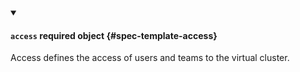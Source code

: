 


<details className="config-field" data-expandable="true" open>
<summary>

#### `access` <span className="config-field-required" data-required="false">required</span> <span className="config-field-type">object</span> <span className="config-field-default"></span> <span className="config-field-enum"></span> {#spec-template-access}

Access defines the access of users and teams to the virtual cluster.

</summary>

<PartialAccessreference />


</details>
